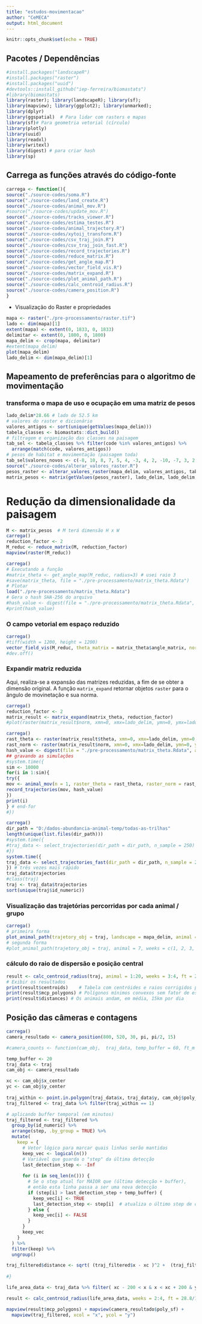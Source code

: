 ```yaml
---
title: "estudos-movimentacao"
author: "CeMECA"
output: html_document
---
```


```r
knitr::opts_chunk$set(echo = TRUE)
```

## Pacotes / Dependências

```r
#install.packages("landscapeR")
#install.packages("raster")
#install.packages("uuid")
#devtools::install_github("iep-ferreira/biomastats")
#library(biomastats)
library(raster); library(landscapeR); library(sf);
library(mapview); library(ggplot2); library(unmarked); 
library(dplyr)
library(ggspatial)  # Para lidar com rasters e mapas
library(sf)# Para geometria vetorial (círculo)
library(plotly)
library(uuid)
library(readxl)
library(writexl)
library(digest) # para criar hash
library(sp)
```


## Carrega as funções através do código-fonte

```r
carrega <- function(){
source("./source-codes/soma.R")
source("./source-codes/land_create.R")
source("./source-codes/animal_mov.R")
#source("./source-codes/update_mov.R")
source("./source-codes/tracks_viewer.R")
source("./source-codes/estima_testes.R")
source("./source-codes/animal_trajectory.R")  
source("./source-codes/xytoij_transform.R")
source("./source-codes/csv_traj_join.R")
source("./source-codes/csv_traj_join_fast.R")
source("./source-codes/record_trajectories.R")  
source("./source-codes/reduce_matrix.R")  
source("./source-codes/get_angle_map.R")
source("./source-codes/vector_field_vis.R")  
source("./source-codes/matrix_expand.R")  
source("./source-codes/plot_animal_path.R")
source("./source-codes/calc_centroid_radius.R")  
source("./source-codes/camera_position.R")    
}
```


 - Visualização do Raster e propriedades

```r
mapa <- raster("./pre-processamento/raster.tif")
lado <- dim(mapa)[1]
extent(mapa) <- extent(0, 1833, 0, 1833)
delimitar <- extent(0, 1800, 0, 1800)
mapa_delim <- crop(mapa, delimitar)
#extent(mapa_delim)
plot(mapa_delim)
lado_delim <- dim(mapa_delim)[1]
```


## Mapeamento de preferências para o algoritmo de movimentação

### transforma o mapa de uso e ocupação em uma matriz de pesos

```r
lado_delim*28.66 # lado de 52.5 km
# valores do raster e dicionário
valores_antigos <- sort(unique(getValues(mapa_delim)))
tabela_classes <- biomastats::dict_build()
# filtragem e organização das classes na paisagem
tab_sel <- tabela_classes %>% filter(code %in% valores_antigos) %>%
  arrange(match(code, valores_antigos))
# pesos de habitat e movimentação (paisagem toda)
tab_sel$valores_novos <- c(-8, 10, 8, 7, 5, 4, -3, 4, 2, -10, -7, 3, 2, 4, 2, 4)
source("./source-codes/alterar_valores_raster.R")  
pesos_raster <- alterar_valores_raster(mapa_delim, valores_antigos, tab_sel$valores_novos)  
matrix_pesos <- matrix(getValues(pesos_raster), lado_delim, lado_delim, byrow = TRUE)
```

# Redução da dimensionalidade da paisagem

```r
M <- matrix_pesos  # M terá dimensão H x W
carrega()
reduction_factor <- 2
M_reduc <- reduce_matrix(M, reduction_factor)
mapview(raster(M_reduc))
```


```r
carrega()
# Executando a função
#matrix_theta <- get_angle_map(M_reduc, radius=3) # usei raio 3  
#save(matrix_theta, file = "./pre-processamento/matrix_theta.Rdata")
# Plotar
load("./pre-processamento/matrix_theta.Rdata")
# Gera o hash SHA-256 do arquivo
#hash_value <- digest(file = "./pre-processamento/matrix_theta.Rdata", algo = "sha256")
#print(hash_value)
```


### O campo vetorial em espaço reduzido

```r
carrega()
#tiff(width = 1200, height = 1200)
vector_field_vis(M_reduc, theta_matrix = matrix_theta$angle_matrix, norm_matrix = matrix_theta$norm_matrix, reduction_factor = reduction_factor, n_grid = 20, arrow_scale = 1/10)
#dev.off()
```

### Expandir matriz reduzida

Aqui, realiza-se a expansão das matrizes reduzidas, a fim de se obter a dimensão original. A função `matrix_expand` retornar objetos `raster` para o ângulo de movinetação e sua norma. 

```r
carrega()
reduction_factor <- 2
matrix_result <- matrix_expand(matrix_theta, reduction_factor)
#plot(raster(matrix_result$norm, xmn=0, xmx=lado_delim, ymn=0, ymx=lado_delim))
```

```r
carrega()
rast_theta <- raster(matrix_result$theta, xmn=0, xmx=lado_delim, ymn=0, ymx=lado_delim)
rast_norm <- raster(matrix_result$norm, xmn=0, xmx=lado_delim, ymn=0, ymx=lado_delim)
hash_value <- digest(file = "./pre-processamento/matrix_theta.Rdata", algo = "sha256")
## gravando as simulações
#system.time({
sim <- 10000
for(i in 1:sim){
try({
mov <- animal_mov(n = 1, raster_theta = rast_theta, raster_norm = rast_norm, time = 4, time_adapt = 0, where = "random", landscape_on = TRUE) 
record_trajectories(mov, hash_value)
})
print(i)  
} # end-for
#})
```

```r
carrega()
dir_path = "D:/dados-abundancia-animal-temp/todas-as-trilhas"
length(unique(list.files(dir_path)))
#system.time({
#traj_data <- select_trajectories(dir_path = dir_path, n_sample = 250)
#})
system.time({
traj_data <- select_trajectories_fast(dir_path = dir_path, n_sample = 250)
}) # três vezes mais rápido
traj_data$trajectories
#class(traj)
traj <- traj_data$trajectories
sort(unique(traj$id_numeric))
```

### Visualização das trajetórias percorridas por cada animal / grupo

```r
carrega()
# primeira forma
plot_animal_path(trajetory_obj = traj, landscape = mapa_delim, animal = 1:30, weeks = c(1, 2, 3, 4))
# segunda forma 
#plot_animal_path(trajetory_obj = traj, animal = 7, weeks = c(1, 2, 3, 4))
```

### cálculo do raio de dispersão e posição central 

```r
result <- calc_centroid_radius(traj, animal = 1:20, weeks = 3:4, ft = 28.8/1000)
# Exibir os resultados
print(result$centroids)    # Tabela com centróides e raios corrigidos pelo fator
print(result$mcp_polygons) # Polígonos mínimos convexos sem fator de escala
print(result$distances) # Os animais andam, em média, 15km por dia
```

## Posição das câmeras e contagens

```r
carrega()
camera_resultado <- camera_position(800, 520, 30, pi, pi/2, 15)
```

```r
#camera_counts <- function(cam_obj,  traj_data, temp_buffer = 60, ft_m = 28.8){

temp_buffer <- 20
traj_data <- traj
cam_obj <- camera_resultado

xc <- cam_obj$x_center
yc <- cam_obj$y_center
  
traj_within <- point.in.polygon(traj_data$x, traj_data$y, cam_obj$poly_df$x,  cam_obj$poly_df$y)
traj_filtered <- traj_data %>% filter(traj_within == 1)

# aplicando buffer temporal (em minutos)
traj_filtered <- traj_filtered %>%
  group_by(id_numeric) %>%
  arrange(step, .by_group = TRUE) %>% 
  mutate(
    keep = {
      # Vetor lógico para marcar quais linhas serão mantidas
      keep_vec <- logical(n())
      # Variável que guarda o "step" da última detecção
      last_detection_step <- -Inf
      
      for (i in seq_len(n())) {
        # Se o step atual for MAIOR que (última detecção + buffer),
        # então esta linha passa a ser uma nova detecção
        if (step[i] > last_detection_step + temp_buffer) {
          keep_vec[i] <- TRUE
          last_detection_step <- step[i]  # atualiza o último step de detecção
        } else {
          keep_vec[i] <- FALSE
        }
      }
      keep_vec
    }
  ) %>%
  filter(keep) %>%
  ungroup()

traj_filtered$distance <- sqrt( (traj_filtered$x - xc )^2 +  (traj_filtered$y - yc)^2 )
  
#}

life_area_data <- traj_data %>% filter( xc - 200 < x & x < xc + 200 & yc - 200 < y &  yc + 200 > y)

result <- calc_centroid_radius(life_area_data, weeks = 2:4, ft = 28.8/1000)

mapview(result$mcp_polygons) + mapview(camera_resultado$poly_sf) +
  mapview(traj_filtered, xcol = "x", ycol = "y")


```




